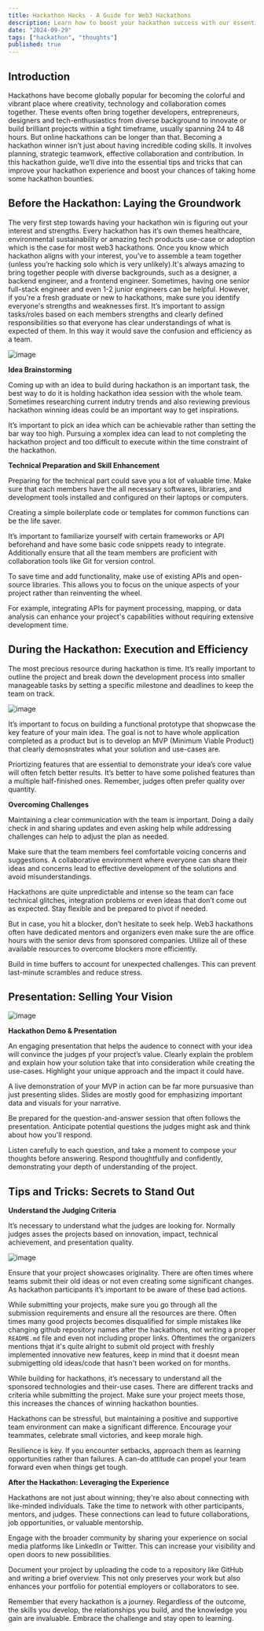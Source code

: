```yaml
---
title: Hackathon Hacks - A Guide for Web3 Hackathons
description: Learn how to boost your hackathon success with our essential guide—from assembling the perfect team to delivering a winning presentation and claiming those hackathon bounties!
date: "2024-09-29"
tags: ["hackathon", "thoughts"]
published: true
---
```


## **Introduction**

Hackathons have become globally popular for becoming the colorful and vibrant place where creativity, technology and collaboration comes together. These events often bring together developers, entrepreneurs, designers and tech-enthusiastics from diverse background to innovate or build brilliant projects within a tight timeframe, usually spanning 24 to 48 hours. But online hackathons can be longer than that. Becoming a hackathon winner isn’t just about having incredible coding skills. It involves planning, strategic teamwork, effective collaboration and contribution. In this hackathon guide, we’ll dive into the essential tips and tricks that can improve your hackathon experience and boost your chances of taking home some hackathon bounties.

## **Before the Hackathon: Laying the Groundwork**

The very first step towards having your hackathon win is figuring out your interest and strengths. Every hackathon has it’s own themes healthcare, environmental sustainability or amazing tech products use-case or adoption which is the case for most web3 hackathons.
Once you know which hackathon aligns with your interest, you’ve to assemble a team together (unless you’re hacking solo which is very unlikely).It's always amazing to bring together people with diverse backgrounds, such as a designer, a backend engineer, and a frontend engineer. Sometimes, having one senior full-stack engineer and even 1-2 junior engineers can be helpful. However, if you're a fresh graduate or new to hackathons, make sure you identify everyone's strengths and weaknesses first. It’s important to assign tasks/roles based on each members strengths and clearly defined responsibilities so that everyone has clear understandings of what is expected of them. In this way it would save the confusion and efficiency as a team.

![image](https://hackmd.io/_uploads/B1QFqXvRR.png)

**Idea Brainstorming**

Coming up with an idea to build during hackathon is an important task, the best way to do it is holding hackathon idea session with the whole team. Sometimes researching current indutry trends and also reviewing previous hackathon winning ideas could be an important way to get inspirations.

It’s important to pick an idea which can be achievable rather than setting the bar way too high. Pursuing a xomplex idea can lead to not completing the hackathon project and too difficult to execute within the time constraint of the hackathon.

**Technical Preparation and Skill Enhancement**

Preparing for the technical part could save you a lot of valuable time. Make sure that each members have the all necessary softwares, libraries, and development tools installed and configured on their laptops or computers.

Creating a simple boilerplate code or templates for common functions can be the life saver.

It’s important to familiarize yourself with certain frameworks or API beforehand and have some basic code snippets ready to integrate. Additionally ensure that all the team members are proficient with collaboration tools like Git for version control.

To save time and add functionality, make use of existing APIs and open-source libraries. This allows you to focus on the unique aspects of your project rather than reinventing the wheel.

For example, integrating APIs for payment processing, mapping, or data analysis can enhance your project's capabilities without requiring extensive development time.

## **During the Hackathon: Execution and Efficiency**

The most precious resource during hackathon is time. It’s really important to outline the project and break down the development process into smaller manageable tasks by setting a specific milestone and deadlines to keep the team on track.

![image](https://hackmd.io/_uploads/r18o5QwAC.png)

It’s important to focus on building a functional prototype that shopwcase the key feature of your main idea. The goal is not to have whole application completed as a product but is to develop an MVP (Minimum Viable Product) that clearly demosnstrates what your solution and use-cases are.

Priortizing features that are essential to demonstrate your idea’s core value will often fetch better results. It’s better to have some polished features than a multiple half-finished ones. Remember, judges often prefer quality over quantity.

**Overcoming Challenges**

Maintaining a clear communication with the team is important. Doing a daily check in and sharing updates and even asking help while addressing challenges can help to adjust the plan as needed.

Make sure that the team members feel comfortable voicing concerns and suggestions. A collaborative environment where everyone can share their ideas and concerns lead to effective development of the solutions and avoid misunderstandings.

Hackathons are quite unpredictable and intense so the team can face technical glitches, integration problems or even ideas that don’t come out as expected. Stay flexible and be prepared to pivot if needed.

But in case, you hit a blocker, don’t hesitate to seek help. Web3 hackathons often have dedicated mentors and organizers even make sure the are office hours with the senior devs from sponsored companies. Utilize all of these available resources to overcome blockers more efficiently.

Build in time buffers to account for unexpected challenges. This can prevent last-minute scrambles and reduce stress.

## **Presentation: Selling Your Vision**

![image](https://hackmd.io/_uploads/HkgmipXD0C.png)

**Hackathon Demo & Presentation**

An engaging presentation that helps the audence to connect with your idea will convince the judges pf your project’s value. Clearly explain the problem and explain how your solution take that into consideration while creating the use-cases. Highlight your unique approach and the impact it could have.

A live demonstration of your MVP in action can be far more pursuasive than just presenting slides. Slides are mostly good for emphasizing important data and visuals for your narrative.

Be prepared for the question-and-answer session that often follows the presentation. Anticipate potential questions the judges might ask and think about how you'll respond.

Listen carefully to each question, and take a moment to compose your thoughts before answering. Respond thoughtfully and confidently, demonstrating your depth of understanding of the project.

## **Tips and Tricks: Secrets to Stand Out**

**Understand the Judging Criteria**

It’s necessary to understand what the judges are looking for. Normally judges asses the projects based on innovation, impact, technical achievement, and presentation quality.

![image](https://hackmd.io/_uploads/rksgoXwA0.png)

Ensure that your project showcases originality. There are often times where teams submit their old ideas or not even creating some significant changes. As hackathon participants it’s important to be aware of these bad actions.

While submitting your projects, make sure you go through all the submission requirements and ensure all the resources are there. Often times many good projects becomes disqualified for simple mistakes like changing github repository names after the hackathons, not writing a proper `README.md` file and even not including proper links.
Oftentimes the organizers mentions thjat it's quite alright to submit old project with freshly implemented innovative new features, keep in mind that it doesnt mean submigetting old ideas/code that hasn't been worked on for months.

While building for hackathons, it’s necessary to understand all the sponsored technologies and their-use cases. There are different tracks and criteria while submitting the project. Make sure your project meets those, this increases the chances of winning hackathon bounties.

Hackathons can be stressful, but maintaining a positive and supportive team environment can make a significant difference. Encourage your teammates, celebrate small victories, and keep morale high.

Resilience is key. If you encounter setbacks, approach them as learning opportunities rather than failures. A can-do attitude can propel your team forward even when things get tough.

**After the Hackathon: Leveraging the Experience**

Hackathons are not just about winning; they're also about connecting with like-minded individuals. Take the time to network with other participants, mentors, and judges. These connections can lead to future collaborations, job opportunities, or valuable mentorship.

Engage with the broader community by sharing your experience on social media platforms like LinkedIn or Twitter. This can increase your visibility and open doors to new possibilities.

Document your project by uploading the code to a repository like GitHub and writing a brief overview. This not only preserves your work but also enhances your portfolio for potential employers or collaborators to see.

Remember that every hackathon is a journey. Regardless of the outcome, the skills you develop, the relationships you build, and the knowledge you gain are invaluable. Embrace the challenge and stay open to learning.
